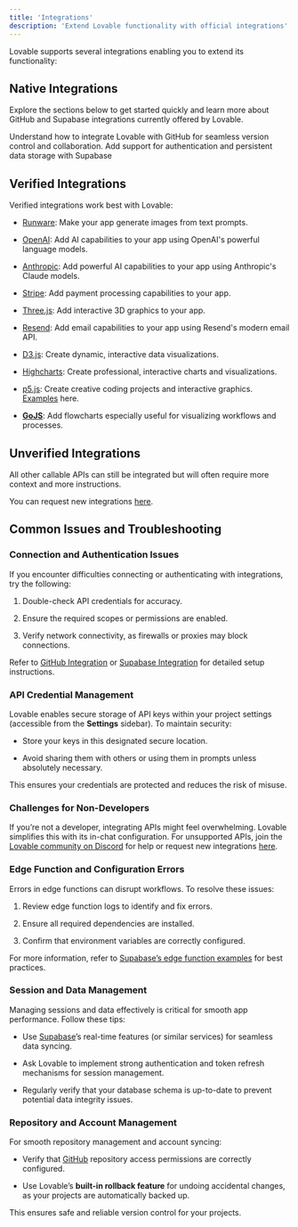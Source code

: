 ```yaml
---
title: 'Integrations'
description: 'Extend Lovable functionality with official integrations'
---
```


Lovable supports several integrations enabling you to extend its functionality:

## Native Integrations

Explore the sections below to get started quickly and learn more about GitHub and Supabase integrations currently offered by Lovable.

<CardGroup cols={2}>
  <Card title="GitHub Integration" icon="github" href="git-integration">
    Understand how to integrate Lovable with GitHub for seamless version control and collaboration.
  </Card>

  <Card title="Supabase Integration" icon="database" href="supabase">
    Add support for authentication and persistent data storage with Supabase
  </Card>
</CardGroup>

## Verified Integrations

Verified integrations work best with Lovable:&#x20;

* [Runware](https://lovable.dev/integrations/runware): Make your app generate images from text prompts.

* [OpenAI](https://lovable.dev/integrations/openai): Add AI capabilities to your app using OpenAI's powerful language models.

* [Anthropic](https://lovable.dev/integrations/anthropic): Add powerful AI capabilities to your app using Anthropic's Claude models.

* [Stripe](https://lovable.dev/integrations/stripe): Add payment processing capabilities to your app.

* [Three.js](https://lovable.dev/integrations/threejs): Add interactive 3D graphics to your app.

* [Resend](https://lovable.dev/integrations/resend): Add email capabilities to your app using Resend's modern email API.

* [D3.js](https://lovable.dev/integrations/d3js): Create dynamic, interactive data visualizations.

* [Highcharts](https://lovable.dev/integrations/highcharts): Create professional, interactive charts and visualizations. &#x20;

* [p5.js](https://lovable.dev/integrations/p5js): Create creative coding projects and interactive graphics. [Examples](https://x.com/lovable_dev/status/1869765295931527488) here.

* [**GoJS**](https://x.com/lovable_dev/status/1869700306583613486): Add flowcharts especially useful for visualizing workflows and processes.

## Unverified Integrations

All other callable APIs can still be integrated but will often require more context and more instructions.

You can request new integrations [here](https://lovable.featurebase.app/?b=675883fb92175ba92d835f92).

## Common Issues and Troubleshooting

### Connection and Authentication Issues

If you encounter difficulties connecting or authenticating with integrations, try the following:

1. Double-check API credentials for accuracy.

2. Ensure the required scopes or permissions are enabled.

3. Verify network connectivity, as firewalls or proxies may block connections.

Refer to [GitHub Integration](https://docs.lovable.dev/integrations/git-integration) or [Supabase Integration](https://docs.lovable.dev/integrations/supabase) for detailed setup instructions.

### API Credential Management

Lovable enables secure storage of API keys within your project settings (accessible from the **Settings** sidebar). To maintain security:

* Store your keys in this designated secure location.

* Avoid sharing them with others or using them in prompts unless absolutely necessary.

This ensures your credentials are protected and reduces the risk of misuse.

### Challenges for Non-Developers

If you’re not a developer, integrating APIs might feel overwhelming. Lovable simplifies this with its in-chat configuration. For unsupported APIs, join the [Lovable community on Discord](https://discord.gg/jstGvUnFnm) for help or request new integrations [here](https://feedback.lovable.dev/).

### Edge Function and Configuration Errors

Errors in edge functions can disrupt workflows. To resolve these issues:

1. Review edge function logs to identify and fix errors.

2. Ensure all required dependencies are installed.

3. Confirm that environment variables are correctly configured.

For more information, refer to [Supabase’s edge function examples](https://supabase.com/docs/guides/functions) for best practices.

### Session and Data Management

Managing sessions and data effectively is critical for smooth app performance. Follow these tips:

* Use [Supabase](https://docs.lovable.dev/integrations/supabase)’s real-time features (or similar services) for seamless data syncing.

* Ask Lovable to implement strong authentication and token refresh mechanisms for session management.

* Regularly verify that your database schema is up-to-date to prevent potential data integrity issues.

### Repository and Account Management

For smooth repository management and account syncing:

* Verify that [GitHub](https://docs.lovable.dev/integrations/git-integration) repository access permissions are correctly configured.

* Use Lovable’s **built-in rollback feature** for undoing accidental changes, as your projects are automatically backed up.

This ensures safe and reliable version control for your projects.

[](https://lovable.dev/integrations/supabase)